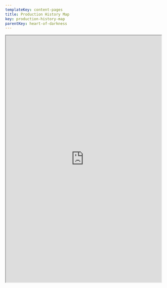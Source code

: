 ```yaml
---
templateKey: content-pages
title: Production History Map
key: production-history-map
parentKey: heart-of-darkness
---
```

<iframe
  width="100%"
  height="800px"
  src="https://umich.maps.arcgis.com/apps/Shortlist/index.html?appid=9efce1bb4c784e4e9291c3c5ba49b258"
/>

**Introduction**

This project is an attempt to create a historical snapshot of the labor force employed for the unrealized film, “The Heart of Darkness.” Instead of focusing on the content of the hypothetical film, we are interested in how the residences of the cast and crew and census data from the time period illustrate the demography of Los Angeles. We took interest in the division of labor in an Orson Welles production, which was far less rigid--and sometimes even more progressive-- than that used by Hollywood studios, which proved to be progressive in terms of broadening the roles of all of his employees. The goal of this team's study was to create an interactive map that includes the residences of the cast and crew and pertinent locations in order to better understand what life was like in Los Angeles regarding segregation, politics, and roles of people involved in the studio system. 

To accomplish this, we compiled and analyzed a plethora of information on all of the actors and crew on the film—Los Angeles addresses, birth/death, parents' names, and occupations—to better understand the types of people involved. We relied heavily both on census data and surviving payroll records of all employees at RKO studios, located in the UCLA Special Collections Library. We also included shooting locations, theaters, and significant locations for the production of the film located in Los Angeles (and Flordia to a far lesser extent). Our brief conclusions specific to “The Heart of Darkness” are presented below, organized thematically by race, political ideology, and gender roles. 

We also believe that this project presents a broader methodology that could be used for other projects, especially more normal studio fare. Unlike most films made by Hollywood studios which employed an assembly-line like production system, Welles worked in a comparatively more artisanal fashion--conducting as much of the work himself or with the work of a few people. In turn, our study does not involve as many personnel as other films might. Furthermore, the amount of studio workers in this study are further limited because the film never reached production phase. Completed films, by contrast, would include tradespeople from production, post-production, and even marketing. Despite the limitations, we still believe this  is still an important test-case in that it demonstrates the viability and the possibility of studying production cultures far “below the line,” decentering usual narratives about directors, producers, and writers and bringing stories about assistants, synopsis writers, “script girls,” stock footage librarians, researchers, and bit players into the foreground. Expanding our methodology onto a realized production or series of productions would go even further, including grips, best boys, assistant editors, and even greenkeepers!  

**Race in Los Angeles**

One of our most significant findings was that Jack Carter, the only African American actor working on the film, was living at the Dunbar Hotel far away from the rest of the cast and crew (Richard Wilson - Orson Welles Papers). Jack Carter was an actor who lived in New York before traveling to Los Angeles intending to play the role of “steersman” in Welles’s unrealized film “The Heart of Darkness” (“Jack Carter (Actor)”). His housing shows that the Hollywood studio system reflected the extent that Los Angeles was segregated during this time period. Although Welles was a known proponent of African American equality, his casting of Carter did not facilitate any noticeable integration of Carter into the white milieu of Hollywood. However, the situation did supply Carter with access to this important center for African American social, cultural, and political life.

**The Dunbar Hotel**

The Dunbar Hotel was an important location for African American people in Los Angeles in the 1930s and 1940s . In the 1920s, African American people faced a lack of decent hotel options and experienced discrimination through being denied access to white-owned hotels . The Hotel Somerville, built in 1928 and later renamed the Dunbar Hotel, was the first hotel with satisfactory accommodations built for the African American community in Los Angeles (Christensen). 

**Social Life**

 Located on South Central Avenue—famous for its nightlife consisting of nightclubs and restaurants—the Dunbar Hotel was a popular place for African American stars to stay while in Los Angeles (Christensen; Meares).  Many influential figures from the stage, screen, and jazz music stayed at the Dunbar Hotel, including: Lena Horne, Ella Fitzgerald, Lincoln Perry, Lionel Hampton, Count Basie, Eddie Anderson, Ivie Anderson, Billie Holiday, and Duke Ellington (Sweeting). The Dunbar Hotel was also a spot for people who were seeking fame. One scholar, Kendrick, noted “the sidewalk in front of the hotel was also a place where hopeful actors lined up to vie for jobs as black extras when Hollywood casting calls came out” (p. 303). Additionally, the Los Angeles Sentinel described the Dunbar Hotel as a “place of the stage, screen, theater… stomping ground of who’s who” (McGee, p. 5). The Dunbar Hotel was also important for the Los Angeles jazz scene. Some of the most famous names of the jazz world stayed at the Dunbar Hotel, including Louis Armstrong, Duke Ellington, and Billie Holiday (Meares).

**Jack Carter Arrives at the Dunbar**

Carter arrived in Hollywood in October 1939. Based on the mention of his arrival in African American newspapers, Carter was already a nationally known actor in black entertainment. The California Eagle, for example, ran an article titled, “Jack Carter Here for RKO Role” in their October 26th 1939 issue:

![](/assets/jack_carter_newspaper_clip.png)

 (“California Eagle : Free Download, Borrow, and Streaming”).

Despite the obvious respect he garnered from the press—and the markers of more mainstream white stardom, such as riding in the prestigious motor coach frequented by powerful white Hollywood stars and executives, he faced the usual marginalization for people of color in Hollywood. Jack Carter was the lowest paid actor of the cast, with an intended salary of $200 a week (Richard Wilson - Orson Welles Papers). The Dunbar Hotel was also far away from many of the other actors who were living or lodging near Beverly Hills (Richard Wilson - Orson Welles Papers). 

However, the history of the Dunbar Hotel suggests that Carter may have found a sense of community while living in Los Angeles and was certainly warmly welcomed there. However, his activities weren’t covered in the press or archival material, so little is known about the details of Carter’s stay at the Dunbar. However, at least inadvertently, Welles’s casting choice integrated Carter into a rich cultural center for African Americans during the time period. 

**Political Ideology in the Cast and Crew**

Voting records of Welles’s cast and crew members found through ancestry databases suggest that Welles surrounded himself with left-leaning political affiliated people. There are of course a couple of exceptions: Erksine Sanford was a Republican, Richard Baer switched from a Democrat to a Republican in 1958, Blanche Walthers switched from a Republican to a Democrat in 1932, and Miriam Geiger switched her affiliation from a Democrat to an Independent in 1948. However, for the most part, his crew/cast seems as if they identify as Democrats. According to the book Showbiz Politics: Hollywood in American Political Life, it appears that Hollywood was very left-leaning in 1939/1940, as seen through the creation of the “Hollywood for Roosevelt” organization for the 1940 election in support of Franklin Delano Roosevelt (Brownell):

“Roosevelt supporters like Jack Warner framed political activities, on the domestic front and in raising awareness for the Allied war effort, in patriotic rhetoric, as they reminded the president that entertainment and motion pictures could shape public opinion and help dramatize international affairs in ways that portrayed Hitler as the villain and the Allied powers as the hero” (Brownell, p. 37).

This is especially important in the case of “The Heart of Darkness,” a film that was explicitly critical of Nazi colonialism and violence , so it makes sense that many people involved in the film would have the same political opinions that the film was perpetuating. 

**Alternative Roles**

Several members of the crew took (or were forced into) roles not explicitly related to their official roles at RKO. While this was not unusual for Welles’s working method, it clashed with the highly organized studio system with strict divisions of labor. For example, although Richard Barr—who worked for the Mercury Theatre from 1938 to 1941—is listed as an “Assistant to Welles,” he also had producing roles. In Barr’s autobiography, he writes:

"Working out of the administrative office, I did everything that someone else was not hired to do, including carrying to summer storage the furs of Orson's beautiful, blonde wife, Virginia. Since the Mercury was poor, they hired as few bodies as possible, so my life was kept busy" (Barr Manuscript: “‘You Have to Hock Your House’ The Story of a Producer,” p. 69).

Other tasks charged to Barr included delivering Welles' weekly allowance to him, filling in acting roles in his radio productions, delivering messages to the theatre, scanning mail, acting as an extra in his plays, bringing Welles lunch, filling in for Welles at rehearsals, being an assistant stage manager and prompter for one of his productions, being an understudy for a production, and more. As Barr expounded:

"My job, in addition to my backstage duties, was to help Orson as much as possible. This meant remaining until the close of rehearsal, getting him a cab to the Copley Hotel (or walking with him, if he had any energy left), returning early in the morning to be sure he was awake with breakfast and coffee ordered" (Barr Manuscript: “‘You Have to Hock Your House’ The Story of a Producer,” p. 79-80).

When Barr relocated with Welles to California, he was put in charge of finding Welles housing, getting tables for him at restaurants and nightclubs, and during the preliminary period of “The Heart of Darkness,” his job was to write the history of the anthropology of the native tribes. Post “The Heart of Darkness,” Barr handled Welles' money, opening a bank account and renting his houses for him (Barr Manuscript: “‘You Have to Hock Your House’ The Story of a Producer”).

Miriam Geiger was another member of the crew whose work transcended her official role on “The Heart of Darkness.” Documents refer to as a research clerk rather than a secretary, so perhaps her work focused more on research (Richard Wilson - Orson Welles Papers). She is listed as a principal research team member, ranked at the same level as Barr, so perhaps she was also working with him on his research of native tribes (Richard Wilson - Orson Welles Papers). In a memo from 1942, it is said that Geiger should be promoted to Assistant to Producer, then writing "in the instance of Orson Welles, Producer also means Writer, Director, and Actor," (RKO Welles Files) perhaps giving a glimpse of how Welles defined these roles. In an August 1939 letter to Mr. Rogell, Geiger asks to be put on her former salary after making frequent trips to Welles’s house in Brentwood (RKO Welles Files). RKO struggled to classify her role, and therefore, how she should be paid, indicating that Welles’s assistants did not fit the Hollywood mold.   

**Bibliography**

Barr Manuscript: “‘You Have to Hock Your House’ The Story of a Producer” by Richard Barr, University of Michigan Library (Special Collections Research Center)

Brownell, Kathryn Cramer. Showbiz Politics: Hollywood in American Political Life. University of North Carolina Press, 2014. JSTOR, www.jstor.org/stable/10.5149/9781469617923_brownell.

“California Eagle : Free Download, Borrow, and Streaming.” Internet Archive, Los Angeles, https://archive.org/details/la_caleagle_reel21?q=jack+carter.

Christensen, Nate. Boley, Oklahoma (1903- ) | The Black Past: Remembered and Reclaimed, blackpast.org/aaw/dunbar-hotel-1928.

“Jack Carter (Actor).” Wikipedia, Wikimedia Foundation, 9 Dec. 2017, en.wikipedia.org/wiki/Jack\_Carter\_(actor).

Kendrick, Megan M. Stay in L.A.: Hotels and the Representation of Urban Public Space in Los Angeles, 1880s–1950s, University of Southern California, 2009. ProQuest, http://proxy.lib.umich.edu/login?url=https://search-proquest-com.proxy.lib.umich.edu/doview/304996254?.

Lamar, Lawrence F., “Theatre...Sepia Hollywood,” The California Eagle (1939-1940), November 2, 1939, Pp. 170, Internet Archive, https://archive.org/details/la_caleagle_reel21?q=jack+carter.

McGee, Paul. "Along the Stem." Los Angeles Sentinel (1934-2005), June 15, 1939, pp. 5. ProQuest, http://proxy.lib.umich.edu/login?url=https://search-proquest-com.proxy.lib.umich.edu/doview/562043538?.

Meares, Hadley. “When Central Avenue Swung: The Dunbar Hotel and the Golden Age of L.A.'s 'Little Harlem'.” KCET. February 25, 2017. www.kcet.org/history-society/when-central-avenue-swung-the-dunbar-hotel-and-the-golen-age-of-las-little-harlem.

Reft, Ryan. “Segregation in the City of Angels: A 1939 Map of Housing Inequality in L.A.” KCET, 15 Nov. 2017, www.kcet.org/shows/lost-la/segregation-in-the-city-of-angels-a-1939-map-of-housing-inequalityn-la#_ftn2.

Richard Wilson - Orson Welles Papers, University of Michigan Library (Special Collections Research Center), Box 26

RKO Welles Files - Microfilm, Wilson Box 20: Miriam Geiger Roll #2, University of Michigan Library (Special Collections Research Center)

Sweeting, Anthony Charles. The Dunbar Hotel and Central Avenue Renaissance, 1781-1950. Order No. 9310869. University of California, Los Angeles, 1992. ProQuest, https://doi.org/10.2307/2649043. Accessed 4 November 2018.

“THE SUPER CHIEF – ‘THE TRAIN OF THE STARS.’” New York Social Diary, 17 Aug. 2010, www.newyorksocialdiary.com/social-history/2010/the-super-chief-the-train-of-the-stars.
